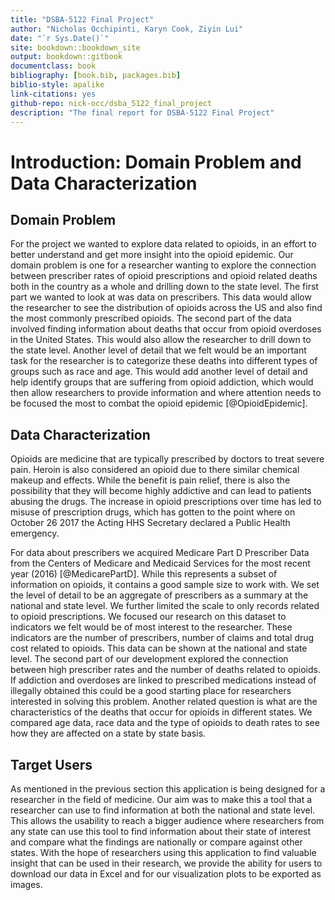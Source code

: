 ```yaml
--- 
title: "DSBA-5122 Final Project"
author: "Nicholas Occhipinti, Karyn Cook, Ziyin Lui"
date: "`r Sys.Date()`"
site: bookdown::bookdown_site
output: bookdown::gitbook
documentclass: book
bibliography: [book.bib, packages.bib]
biblio-style: apalike
link-citations: yes
github-repo: nick-occ/dsba_5122_final_project
description: "The final report for DSBA-5122 Final Project"
---
```


# Introduction: Domain Problem and Data Characterization

## Domain Problem

For the project we wanted to explore data related to opioids, in an effort to better understand and get more insight into the opioid epidemic.  Our domain problem is one for a researcher wanting to explore the connection between prescriber rates of opioid prescriptions and opioid related deaths both in the country as a whole and drilling down to the state level.  The first part we wanted to look at was data on prescribers.  This data would allow the researcher to see the distribution of opioids across the US and also find the most commonly prescribed opioids.  The second part of the data involved finding information about deaths that occur from opioid overdoses in the United States.  This would also allow the researcher to drill down to the state level.  Another level of detail that we felt would be an important task for the researcher is to categorize these deaths into different types of groups such as race and age.  This would add another level of detail and help identify groups that are suffering from opioid addiction, which would then allow researchers to provide information and where attention needs to be focused the most to combat the opioid epidemic [@OpioidEpidemic].


## Data Characterization

Opioids are medicine that are typically prescribed by doctors to treat severe pain.  Heroin is also considered an opioid due to there similar chemical makeup and effects.  While the benefit is pain relief, there is also the possibility that they will become highly addictive and can lead to patients abusing the drugs.  The increase in opioid prescriptions over time has led to misuse of prescription drugs, which has gotten to the point where on October 26 2017 the Acting HHS Secretary declared a Public Health emergency.  

For data about prescribers we acquired Medicare Part D Prescriber Data from the Centers of Medicare and Medicaid Services for the most recent year (2016) [@MedicarePartD].  While this represents a subset of information on opioids, it contains a good sample size to work with.  We set the level of detail to be an aggregate of prescribers as a summary at the national and state level.  We further limited the scale to only records related to opioid prescriptions.  We focused our research on this dataset to indicators we felt would be of most interest to the researcher.  These indicators are the number of prescribers, number of claims and total drug cost related to opioids.  This data can be shown at the national and state level.  The second part of our development explored the connection between high prescriber rates and the number of deaths related to opioids. If addiction and overdoses are linked to prescribed medications instead of illegally obtained this could be a good starting place for researchers interested in solving this problem.  Another related question is what are the characteristics of the deaths that occur for opioids in different states.  We compared age data, race data and the type of opioids to death rates to see how they are affected on a state by state basis.


## Target Users

As mentioned in the previous section this application is being designed for a researcher in the field of medicine.  Our aim was to make this a tool that a researcher can use to find information at both the national and state level.  This allows the usability to reach a bigger audience where researchers from any state can use this tool to find information about their state of interest and compare what the findings are nationally or compare against other states.  With the hope of researchers using this application to find valuable insight that can be used in their research, we provide the ability for users to download our data in Excel and for our visualization plots to be exported as images.



